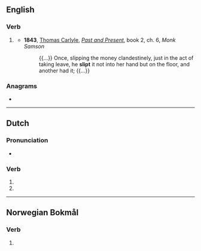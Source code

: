==English==

===Verb===
{{head|en|verb form}}

# {{lb|en|archaic}} {{en-past of|slip}}
#* '''1843''', [[w:Thomas_Carlyle|Thomas Carlyle]], ''[[:w:Past and Present (book)|Past and Present]]'', book 2, ch. 6, ''Monk Samson''
#*: {{...}} Once, slipping the money clandestinely, just in the act of taking leave, he '''slipt''' it not into her hand but on the floor, and another had it; {{...}}

===Anagrams===
* {{anagrams|en|a=ilpst|Split|spilt|split}}

----

==Dutch==

===Pronunciation===
* {{audio|Nl-slipt.ogg|Audio|lang=nl}}

===Verb===
{{head|nl|verb form}}

# {{nl-verb form of|p=23|n=sg|t=pres|m=ind|slippen}}
# {{nl-verb form of|n=pl|m=imp|slippen}}

----

==Norwegian Bokmål==

===Verb===
{{nb-verb-form}}

# {{form of|past participle|slipe|lang=nb}}